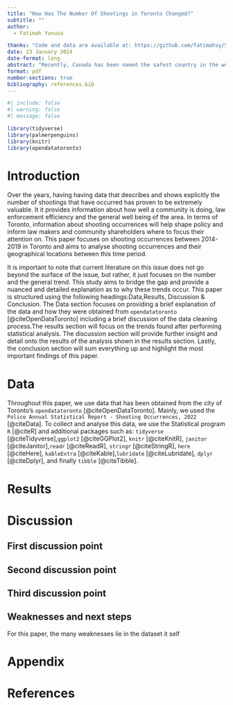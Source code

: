 ```yaml
---
title: "How Has The Number Of Shootings in Toronto Changed?"
subtitle: ""
author: 
  - Fatimah Yunusa

thanks: "Code and data are available at: https://github.com/fatimahsy/Shootings.git"
date: 23 January 2024
date-format: long
abstract: "Recently, Canada has been named the safest country in the world. A major component of Canada's safety comes from the safety of Toronto. Data detailing the number of shootings that have occured between the years of 2014 to 2019 have been obtained an will be thouroughly analysed within this paper through the use of various figures. Our findings show that in general, the number of shootings have increased in Toronto. From this paper, we learn that although Canada is considered a safer county overall, the number of shootings in Toronto have increased and we also learnt that datasets do have certain biases attached to them. "
format: pdf
number-sections: true
bibliography: references.bib
---
```


```r
#| include: false
#| warning: false
#| message: false

library(tidyverse)
library(palmerpenguins)
library(knitr)
library(opendatatoronto)
```


# Introduction

Over the years, having having data that describes and shows explicitly the number of shootings that have occurred has proven to be extremely valuable. It it provides information about how well a community is doing, law enforcement efficiency and the general well being of the area. In terms of Toronto, information about shooting occurrences will help shape policy and inform law makers and community shareholders where to focus their attention on. This paper focuses on shooting occurrences between 2014-2019 in Toronto and aims to analyse shooting occurrences and their geographical locations between this time period. 

It is important to note that current literature on this issue does not go beyond the surface of the issue, but rather, it just focuses on the number and the general trend. This study aims to bridge the gap and provide a nuanced and detailed explanation as to why these trends occur. This paper is structured using the following headings:Data,Results, Discussion & Conclusion. The Data section focuses on providing a brief explanation of the data and how they were obtained from `opendatatoronto` [@citeOpenDataToronto] including a brief discussion of the data cleaning process.The results section will focus on the trends found after performing statistical analysis. The discussion section will provide further insight and detail onto the results of the analysis shown in the results section. Lastly, the conclusion section will sum everything up and highlight the most important findings of this paper. 


# Data {#sec-data}

Throughout this paper, we use data that has been obtained from the city of Toronto's `opendatatoronto` [@citeOpenDataToronto]. Mainly, we used the `Police Annual Statistical Report - Shooting Occurrences, 2022` [@citeData]. To collect and analyse this data, we use the Statistical program `R` [@citeR] and additional packages such as: `tidyverse` [@citeTidyverse],`ggplot2` [@citeGGPlot2], `knitr` [@citeKnitR], `janitor` [@citeJanitor],`readr` [@citeReadR], `stringr` [@citeStringR], `here` [@citeHere], `kableExtra` [@citeKable],`lubridate` [@citeLubridate], `dplyr` [@citeDplyr], and finally `tibble` [@citeTibble]. 



# Results


# Discussion

## First discussion point {#sec-first-point}

## Second discussion point

## Third discussion point

## Weaknesses and next steps

For this paper, the many weaknesses lie in the dataset it self 

\newpage




\appendix



# Appendix {-}




\newpage


# References


